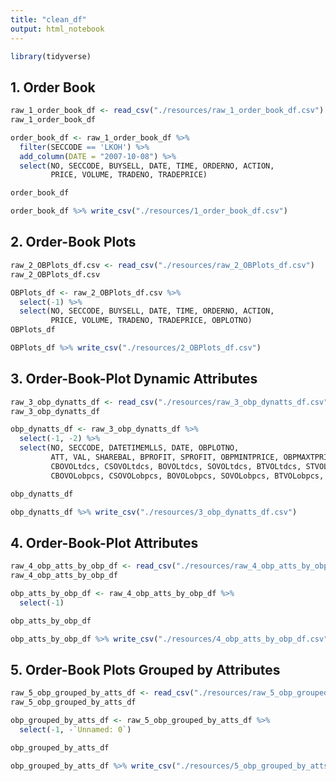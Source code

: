 ```yaml
---
title: "clean_df"
output: html_notebook
---
```


```r
library(tidyverse)
```

## 1. Order Book

```r
raw_1_order_book_df <- read_csv("./resources/raw_1_order_book_df.csv")
raw_1_order_book_df
```

```r
order_book_df <- raw_1_order_book_df %>% 
  filter(SECCODE == 'LKOH') %>% 
  add_column(DATE = "2007-10-08") %>% 
  select(NO, SECCODE, BUYSELL, DATE, TIME, ORDERNO, ACTION, 
         PRICE, VOLUME, TRADENO, TRADEPRICE)

order_book_df
```

```r
order_book_df %>% write_csv("./resources/1_order_book_df.csv")
```


## 2. Order-Book Plots

```r
raw_2_OBPlots_df.csv <- read_csv("./resources/raw_2_OBPlots_df.csv")
raw_2_OBPlots_df.csv
```

```r
OBPlots_df <- raw_2_OBPlots_df.csv %>% 
  select(-1) %>% 
  select(NO, SECCODE, BUYSELL, DATE, TIME, ORDERNO, ACTION, 
         PRICE, VOLUME, TRADENO, TRADEPRICE, OBPLOTNO)
OBPlots_df
```

```r
OBPlots_df %>% write_csv("./resources/2_OBPlots_df.csv")
```

## 3. Order-Book-Plot Dynamic Attributes

```r
raw_3_obp_dynatts_df <- read_csv("./resources/raw_3_obp_dynatts_df.csv")
raw_3_obp_dynatts_df
```

```r
obp_dynatts_df <- raw_3_obp_dynatts_df %>% 
  select(-1, -2) %>% 
  select(NO, SECCODE, DATETIMEMLLS, DATE, OBPLOTNO, 
         ATT, VAL, SHAREBAL, BPROFIT, SPROFIT, OBPMINTPRICE, OBPMAXTPRICE,
         CBOVOLtdcs, CSOVOLtdcs, BOVOLtdcs, SOVOLtdcs, BTVOLtdcs, STVOLtdcs,
         CBOVOLobpcs, CSOVOLobpcs, BOVOLobpcs, SOVOLobpcs, BTVOLobpcs, STVOLobpcs)

obp_dynatts_df
```

```r
obp_dynatts_df %>% write_csv("./resources/3_obp_dynatts_df.csv")
```

## 4. Order-Book-Plot Attributes

```r
raw_4_obp_atts_by_obp_df <- read_csv("./resources/raw_4_obp_atts_by_obp_df.csv")
raw_4_obp_atts_by_obp_df
```

```r
obp_atts_by_obp_df <- raw_4_obp_atts_by_obp_df %>% 
  select(-1)

obp_atts_by_obp_df
```

```r
obp_atts_by_obp_df %>% write_csv("./resources/4_obp_atts_by_obp_df.csv")
```

## 5. Order-Book Plots Grouped by Attributes

```r
raw_5_obp_grouped_by_atts_df <- read_csv("./resources/raw_5_obp_grouped_by_atts_df.csv")
raw_5_obp_grouped_by_atts_df
```

```r
obp_grouped_by_atts_df <- raw_5_obp_grouped_by_atts_df %>% 
  select(-1, -`Unnamed: 0`)

obp_grouped_by_atts_df
```

```r
obp_grouped_by_atts_df %>% write_csv("./resources/5_obp_grouped_by_atts_df.csv")
```
